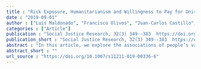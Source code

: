 ```yaml
---
title : "Risk Exposure, Humanitarianism and Willingness to Pay for Universal Healthcare: A Cross-National Analysis of 28 Countries"
date : "2019-09-01"
author : ["Luis Maldonado", "Francisco Olivos", "Juan-Carlos Castillo", "Jorge Atria", "Ariel Azar"]
categories : ["Article"]
publication : "Social Justice Research, 32(3) 349--383  https://doi.org/10.1007/s11211-019-00336-6"
publication_short : "Social Justice Research, 32(3) 349--383  https://doi.org/10.1007/s11211-019-00336-6"
abstract : "In this article, we explore the associations of people’s valuations of universal healthcare with risk exposure and humanitarianism across diverse institutional contexts. We argue that both micro-level factors increase the valuations. Furthermore, interactions between material interests and humanitarians are expected. This work also hypothesizes that institutional contexts with employment-independent healthcare systems should modify the effect of risk exposure. Following a comparative framework, we test the expectations by using the International Social Survey Programme 2011 health module for 28 developed and developing countries. Results suggest opposite effects for the factors under analysis. While risk exposure decreases the willingness to pay taxes for the provision of universal healthcare, humanitarianism strongly fosters the valuation. Furthermore, we find statistical significant interactions between material interests and humanitarianism. Results also suggest substantive cross-level interactions between risk exposure and healthcare systems. Findings are robust to different modeling strategies that control for standard micro-level variables (income and egalitarianism), individual factors and observed and unobserved country characteristics. The article lays out implications of these findings."
abstract_short : ""
url_source : "https://doi.org/10.1007/s11211-019-00336-6"
---
```

